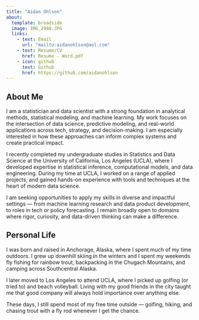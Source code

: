 ```yaml
---
title: "Aidan Ohlson"
about: 
  template: broadside
  image: IMG_2988.JPG
  links: 
    - text: Email
      url: "mailto:aidanohlson@aol.com"
    - text: Resume/CV
      href: Resume - Word.pdf
    - icon: github
      text: Github
      href: https://github.com/aidanohlson
---
```


## About Me

I am a statistician and data scientist with a strong foundation in analytical 
methods, statistical modeling, and machine learning. My work focuses on the 
intersection of data science, predictive modeling, and real-world applications 
across tech, strategy, and decision-making. I am especially interested in 
how these approaches can inform complex systems and create practical impact.

I recently completed my undergraduate studies in Statistics and Data Science at
the University of California, Los Angeles (UCLA), where I developed expertise 
in statistical inference, computational models, and data engineering. During 
my time at UCLA, I worked on a range of applied projects, and gained hands-on 
experience with tools and techniques at the heart of modern data science.

I am seeking opportunities to apply my skills in diverse and impactful settings
— from machine learning research and data product development, to roles in tech 
or policy forecasting. I remain broadly open to domains where rigor, curiosity, 
and data-driven thinking can make a difference.


## Personal Life

I was born and raised in Anchorage, Alaska, where I spent much of my time 
outdoors. I grew up downhill skiing in the winters and I spent my weekends fly 
fishing for rainbow trout, backpacking in the Chugach Mountains, and camping 
across Southcentral Alaska.

I later moved to Los Angeles to attend UCLA, where I picked up golfing (or tried to) 
and beach volleyball. Living with my good friends in the city taught me that 
good company will always hold importance over anything else.

These days, I still spend most of my free time outside — golfing, hiking, and 
chasing trout with a fly rod whenever I get the chance.



